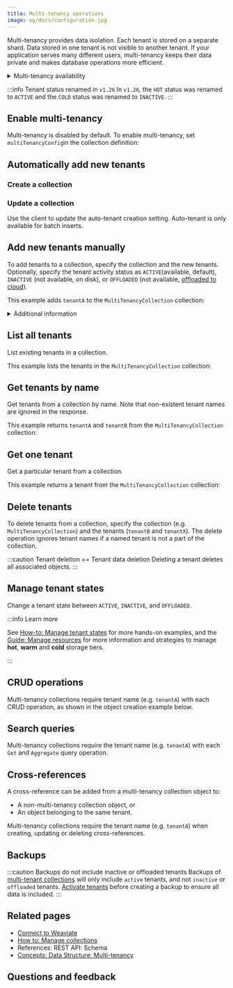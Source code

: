 ```yaml
---
title: Multi-tenancy operations
image: og/docs/configuration.jpg
---
```



Multi-tenancy provides data isolation. Each tenant is stored on a separate shard. Data stored in one tenant is not visible to another tenant. If your application serves many different users, multi-tenancy keeps their data private and makes database operations more efficient.

<details>
  <summary>
    Multi-tenancy availability
  </summary>

- Multi-tenancy added in `v1.20`
- Tenant activity status setting added in `v1.21`
- Auto-tenant creation for batch imports added in `v1.25.0`
- Auto-tenant creation for single object insertions added in `v1.25.2`
- Auto-tenant activation added in `v1.25.2`

</details>

:::info Tenant status renamed in `v1.26`
In `v1.26`, the `HOT` status was renamed to `ACTIVE` and the `COLD` status was renamed to `INACTIVE`.
:::

## Enable multi-tenancy

Multi-tenancy is disabled by default. To enable multi-tenancy, set `multiTenancyConfig`in the collection definition:

<Tabs groupId="languages">
  <TabItem value="py" label="Python">
    <FilteredTextBlock
      text={PyCode}
      startMarker="# START EnableMultiTenancy"
      endMarker="# END EnableMultiTenancy"
      language="py"
    />
  </TabItem>
  <TabItem value="js" label="JS/TS">
    <FilteredTextBlock
      text={TSCode}
      startMarker="// START EnableMultiTenancy"
      endMarker="// END EnableMultiTenancy"
      language="ts"
    />
  </TabItem>
  <TabItem value="java" label="Java">
    <FilteredTextBlock
      text={JavaCode}
      startMarker="// START EnableMultiTenancy"
      endMarker="// END EnableMultiTenancy"
      language="java"
    />
  </TabItem>
  <TabItem value="go" label="Go">
    <FilteredTextBlock
      text={GoCode}
      startMarker="// START EnableMultiTenancy"
      endMarker="// END EnableMultiTenancy"
      language="go"
    />
  </TabItem>
</Tabs>

## Automatically add new tenants


<AutoTenant />

### Create a collection

<Tabs groupId="languages">
  <TabItem value="py" label="Python">
    <FilteredTextBlock
      text={PyCode}
      startMarker="# START EnableAutoMT"
      endMarker="# END EnableAutoMT"
      language="py"
    />
  </TabItem>
  <TabItem value="js" label="JS/TS">
    <FilteredTextBlock
      text={TSCode}
      startMarker="// START EnableAutoMT"
      endMarker="// END EnableAutoMT"
      language="ts"
    />
  </TabItem>
  <TabItem value="go" label="Go">
    <FilteredTextBlock
      text={GoCodeAuto}
      startMarker="// START enable autoMT"
      endMarker="// END enable autoMT"
      language="bash"
    />
  </TabItem>
  <TabItem value="cURL" label="cURL">
    <FilteredTextBlock
      text={CurlCode}
      startMarker="# START CreateWithAMT"
      endMarker="# END CreateWithAMT"
      language="py"
    />
  </TabItem>
</Tabs>

### Update a collection

Use the client to update the auto-tenant creation setting. Auto-tenant is only available for batch inserts.

<Tabs groupId="languages">
  <TabItem value="py" label="Python">
    <FilteredTextBlock
      text={PyCode}
      startMarker="# START UpdateAutoMT"
      endMarker="# END UpdateAutoMT"
      language="py"
    />
  </TabItem>
  <TabItem value="js" label="JS/TS">
    <FilteredTextBlock
      text={TSCode}
      startMarker="// START UpdateAutoMT"
      endMarker="// END UpdateAutoMT"
      language="ts"
    />
  </TabItem>
  <TabItem value="go" label="Go">
    <FilteredTextBlock
      text={GoCodeAuto}
      startMarker="// Start update autoMT"
      endMarker="// END update autoMT"
      language="bash"
    />
  </TabItem>
</Tabs>

## Add new tenants manually

To add tenants to a collection, specify the collection and the new tenants. Optionally, specify the tenant activity status as `ACTIVE`(available, default), `INACTIVE` (not available, on disk), or `OFFLOADED` (not available, [offloaded to cloud](../concepts/data.md#tenant-states)).

This example adds `tenantA` to the `MultiTenancyCollection` collection:

<details>
  <summary>
    Additional information
  </summary>


Tenant status is available from Weaviate `1.21` onwards.

<br />

<TenantNameFormat />

</details>

<Tabs groupId="languages">
  <TabItem value="py" label="Python">
    <FilteredTextBlock
      text={PyCode}
      startMarker="# START AddTenantsToClass"
      endMarker="# END AddTenantsToClass"
      language="py"
    />
  </TabItem>

<TabItem value="js" label="JS/TS">
  <FilteredTextBlock
    text={TSCode}
    startMarker="// START AddTenantsToClass"
    endMarker="// END AddTenantsToClass"
    language="ts"
  />
</TabItem>


<TabItem value="java" label="Java">
  <FilteredTextBlock
    text={JavaCode}
    startMarker="// START AddTenantsToClass"
    endMarker="// END AddTenantsToClass"
    language="java"
  />
</TabItem>

  <TabItem value="go" label="Go">
    <FilteredTextBlock
      text={GoCode}
      startMarker="// START AddTenantsToClass"
      endMarker="// END AddTenantsToClass"
      language="go"
    />
  </TabItem>
</Tabs>

## List all tenants

List existing tenants in a collection.

This example lists the tenants in the `MultiTenancyCollection` collection:

<Tabs groupId="languages">
  <TabItem value="py" label="Python">
    <FilteredTextBlock
      text={PyCode}
      startMarker="# START ListTenants"
      endMarker="# END ListTenants"
      language="py"
    />
  </TabItem>

<TabItem value="js" label="JS/TS">
  <FilteredTextBlock
    text={TSCode}
    startMarker="// START ListTenants"
    endMarker="// END ListTenants"
    language="ts"
  />
</TabItem>


<TabItem value="java" label="Java">
  <FilteredTextBlock
    text={JavaCode}
    startMarker="// START ListTenants"
    endMarker="// END ListTenants"
    language="java"
  />
</TabItem>

  <TabItem value="go" label="Go">
    <FilteredTextBlock
      text={GoCode}
      startMarker="// START ListTenants"
      endMarker="// END ListTenants"
      language="go"
    />
  </TabItem>
</Tabs>

## Get tenants by name

Get tenants from a collection by name. Note that non-existent tenant names are ignored in the response.

This example returns `tenantA` and `tenantB` from the `MultiTenancyCollection` collection:

<Tabs groupId="languages">
  <TabItem value="py" label="Python">
    <FilteredTextBlock
      text={PyCode}
      startMarker="# START GetTenantsByName"
      endMarker="# END GetTenantsByName"
      language="py"
    />
  </TabItem>

<TabItem value="js" label="JS/TS">
  <FilteredTextBlock
    text={TSCode}
    startMarker="// START GetTenantsByName"
    endMarker="// END GetTenantsByName"
    language="ts"
  />
</TabItem>

</Tabs>

## Get one tenant

Get a particular tenant from a collection.

This example returns a tenant from the `MultiTenancyCollection` collection:

<Tabs groupId="languages">
  <TabItem value="py" label="Python">
    <FilteredTextBlock
      text={PyCode}
      startMarker="# START GetOneTenant"
      endMarker="# END GetOneTenant"
      language="py"
    />
  </TabItem>

<TabItem value="js" label="JS/TS">
  <FilteredTextBlock
    text={TSCode}
    startMarker="// START GetOneTenant"
    endMarker="// END GetOneTenant"
    language="ts"
  />
</TabItem>

</Tabs>

## Delete tenants

To delete tenants from a collection, specify the collection (e.g. `MultiTenancyCollection`) and the tenants (`tenantB` and `tenantX`). The delete operation ignores tenant names if a named tenant is not a part of the collection.

:::caution Tenant deletion == Tenant data deletion
Deleting a tenant deletes all associated objects.
:::

<Tabs groupId="languages">
  <TabItem value="py" label="Python">
    <FilteredTextBlock
      text={PyCode}
      startMarker="# START RemoveTenants"
      endMarker="# END RemoveTenants"
      language="py"
    />
  </TabItem>

<TabItem value="js" label="JS/TS">
  <FilteredTextBlock
    text={TSCode}
    startMarker="// START RemoveTenants"
    endMarker="// END RemoveTenants"
    language="ts"
  />
</TabItem>


<TabItem value="java" label="Java">
  <FilteredTextBlock
    text={JavaCode}
    startMarker="// START RemoveTenants"
    endMarker="// END RemoveTenants"
    language="java"
  />
</TabItem>

  <TabItem value="go" label="Go">
    <FilteredTextBlock
      text={GoCode}
      startMarker="// START RemoveTenants"
      endMarker="// END RemoveTenants"
      language="go"
    />
  </TabItem>
</Tabs>

## Manage tenant states

Change a tenant state between `ACTIVE`, `INACTIVE`, and `OFFLOADED`.

<Tabs groupId="languages">
  <TabItem value="py" label="Python">
    <FilteredTextBlock
      text={PyCode}
      startMarker="# START ChangeTenantState"
      endMarker="# END ChangeTenantState"
      language="py"
    />
  </TabItem>

  <TabItem value="js" label="JS/TS">
    <FilteredTextBlock
      text={TSCode}
      startMarker="// START ChangeTenantState"
      endMarker="// END ChangeTenantState"
      language="ts"
    />
  </TabItem>
</Tabs>

:::info Learn more

See [How-to: Manage tenant states](./tenant-states.mdx) for more hands-on examples, and the [Guide: Manage resources](../starter-guides/managing-resources/index.md) for more information and strategies to manage **hot**, **warm** and **cold** storage tiers.

:::

## CRUD operations

Multi-tenancy collections require tenant name (e.g. `tenantA`) with each CRUD operation, as shown in the object creation example below.

<Tabs groupId="languages">
  <TabItem value="py" label="Python">
    <FilteredTextBlock
      text={PyCode}
      startMarker="# START CreateMtObject"
      endMarker="# END CreateMtObject"
      language="py"
    />
  </TabItem>

<TabItem value="js" label="JS/TS">
  <FilteredTextBlock
    text={TSCode}
    startMarker="// START CreateMtObject"
    endMarker="// END CreateMtObject"
    language="ts"
  />
</TabItem>


<TabItem value="java" label="Java">
  <FilteredTextBlock
    text={JavaCode}
    startMarker="// START CreateMtObject"
    endMarker="// END CreateMtObject"
    language="java"
  />
</TabItem>

  <TabItem value="go" label="Go">
    <FilteredTextBlock
      text={GoCode}
      startMarker="// START CreateMtObject"
      endMarker="// END CreateMtObject"
      language="go"
    />
  </TabItem>
</Tabs>

## Search queries

Multi-tenancy collections require the tenant name (e.g. `tenantA`) with each `Get` and `Aggregate` query operation.

<Tabs groupId="languages">
  <TabItem value="py" label="Python">
    <FilteredTextBlock
      text={PyCode}
      startMarker="# START Search"
      endMarker="# END Search"
      language="py"
    />
  </TabItem>

<TabItem value="js" label="JS/TS">
  <FilteredTextBlock
    text={TSCode}
    startMarker="// START Search"
    endMarker="// END Search"
    language="ts"
  />
</TabItem>


<TabItem value="java" label="Java">
  <FilteredTextBlock
    text={JavaCode}
    startMarker="// START Search"
    endMarker="// END Search"
    language="java"
  />
</TabItem>

  <TabItem value="go" label="Go">
    <FilteredTextBlock
      text={GoCode}
      startMarker="// START Search"
      endMarker="// END Search"
      language="go"
    />
  </TabItem>
</Tabs>

## Cross-references


<CrossReferencePerformanceNote />

A cross-reference can be added from a multi-tenancy collection object to:

- A non-multi-tenancy collection object, or
- An object belonging to the same tenant.

Multi-tenancy collections require the tenant name (e.g. `tenantA`) when creating, updating or deleting cross-references.

<Tabs groupId="languages">
  <TabItem value="py" label="Python">
    <FilteredTextBlock
      text={PyCode}
      startMarker="# START AddCrossRef"
      endMarker="# END AddCrossRef"
      language="py"
    />
  </TabItem>

<TabItem value="js" label="JS/TS">
  <FilteredTextBlock
    text={TSCode}
    startMarker="// START AddCrossRef"
    endMarker="// END AddCrossRef"
    language="ts"
  />
</TabItem>


<TabItem value="java" label="Java">
  <FilteredTextBlock
    text={JavaCode}
    startMarker="// START AddCrossRef"
    endMarker="// END AddCrossRef"
    language="java"
  />
</TabItem>

  <TabItem value="go" label="Go">
    <FilteredTextBlock
      text={GoCode}
      startMarker="// START AddCrossRef"
      endMarker="// END AddCrossRef"
      language="go"
    />
  </TabItem>
</Tabs>

## Backups

:::caution Backups do not include inactive or offloaded tenants
Backups of [multi-tenant collections](../concepts/data.md#multi-tenancy) will only include `active` tenants, and not `inactive` or `offloaded` tenants. [Activate tenants](#manage-tenant-states) before creating a backup to ensure all data is included.
:::

## Related pages

- [Connect to Weaviate](/weaviate/connections/index.mdx)
- [How to: Manage collections](../manage-collections/index.mdx)
- <SkipLink href="/weaviate/api/rest#tag/schema">References: REST API: Schema</SkipLink>
- [Concepts: Data Structure: Multi-tenancy](../concepts/data.md#multi-tenancy)

## Questions and feedback


<DocsFeedback />
